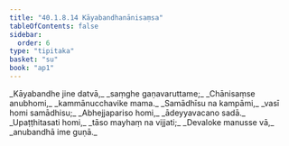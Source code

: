 ```yaml
---
title: "40.1.8.14 Kāyabandhanānisaṃsa"
tableOfContents: false
sidebar:
  order: 6
type: "tipitaka"
basket: "su"
book: "ap1"
---
```



<DynamicBreadcrumb />

<Division number="127" book="ap1">

<Paragraph number="4424" type="verses" book="ap1">
_Kāyabandhe jine datvā,_  
_saṃghe gaṇavaruttame;_  
_Chānisaṃse anubhomi,_  
_kammānucchavike mama._  

</Paragraph>

</Division>
<Division number="128" book="ap1">

<Paragraph number="4425" type="verses" book="ap1">
_Samādhīsu na kampāmi,_  
_vasī homi samādhisu;_  
_Abhejjapariso homi,_  
_ādeyyavacano sadā._  

</Paragraph>

</Division>
<Division number="129" book="ap1">

<Paragraph number="4426" type="verses" book="ap1">
_Upaṭṭhitasati homi,_  
_tāso mayhaṃ na vijjati;_  
_Devaloke manusse vā,_  
_anubandhā ime guṇā._
</Paragraph>
</Division>